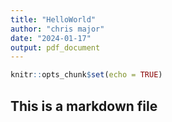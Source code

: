```yaml
---
title: "HelloWorld"
author: "chris major"
date: "2024-01-17"
output: pdf_document
---
```


```r
knitr::opts_chunk$set(echo = TRUE)
```

## This is a markdown file
